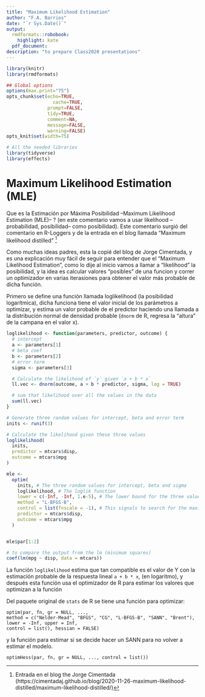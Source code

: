 ```yaml
---
title: "Maximum Likelihood Estimation"
author: "F.A. Barrios"
date: "`r Sys.Date()`"
output:
  rmdformats::robobook:
    highlight: kate
  pdf_document:
description: "to prepare Class2020 presentations"
---
```


```r
library(knitr)
library(rmdformats)

## Global options
options(max.print="75")
opts_chunk$set(echo=TRUE,
	             cache=TRUE,
               prompt=FALSE,
               tidy=TRUE,
               comment=NA,
               message=FALSE,
               warning=FALSE)
opts_knit$set(width=75)
```

```r
# All the needed libraries
library(tidyverse)
library(effects)
```
# Maximum Likelihood Estimation (MLE) 

Que es la Estimación por Máxima Posibilidad --Maximum Likelihood Estimation (MLE)-- ? (en este comentario vamos a usar likelihood --probabilidad, posibilidad-- como posibilidad). Este comentario surgió del comentario en R-Loggers y de la entrada en el blog llamada "Maximum likelihood distilled" [^1]

[^1]: Entrada en el blog the Jorge Cimentada (https://cimentadaj.github.io/blog/2020-11-26-maximum-likelihood-distilled/maximum-likelihood-distilled/)

Como muchas ideas padres, esta la copié del blog de Jorge Cimentada, y es una explicación muy fácil de seguir para entender que el "Maximum Likelihood Estimation", como lo dije al inicio vamos a llamar a "likelihood" la posibilidad, y la idea es calcular valores "posibles" de una funcion y correr un optimizador en varias iterasiones para obtener el valor más probable de dicha función. 

Primero se define una función llamada loglikelihood (la posibilidad logarítmica), dicha funciona tiene el valor inicial de los parámetros a optimizar, y estima un valor probable de el predictor haciendo una llamada a la distribución normal de densidad probable (`dnorm` de R, regresa la "altura" de la campana en el valor x).

```r
loglikelihood <- function(parameters, predictor, outcome) {
  # intercept
  a <- parameters[1]
  # beta coef
  b <- parameters[2]
  # error term
  sigma <- parameters[3]

  # Calculate the likelihood of `y` given `a + b * x`
  ll.vec <- dnorm(outcome, a + b * predictor, sigma, log = TRUE)

  # sum that likelihood over all the values in the data
  sum(ll.vec)
}

# Generate three random values for intercept, beta and error term
inits <- runif(3)

# Calculate the likelihood given these three values
loglikelihood(
  inits,
  predictor = mtcars$disp,
  outcome = mtcars$mpg
)

mle <-
  optim(
    inits, # The three random values for intercept, beta and sigma
    loglikelihood, # The loglik function
    lower = c(-Inf, -Inf, 1.e-5), # The lower bound for the three values (all can be negative except sigma, which is 1.e-5)
    method = "L-BFGS-B",
    control = list(fnscale = -1), # This signals to search for the maximum rather than the minimum
    predictor = mtcars$disp,
    outcome = mtcars$mpg
  )


mle$par[1:2]
```


```r
# to compare the output from the lm (minimum squares)
coef(lm(mpg ~ disp, data = mtcars))
```

La función `loglikelihood` estima que tan compatible es el valor de Y con la estimación probable de la respuesta lineal `a + b * x`, (en logaritmo), y después esta función usa el optimizador de R para estimar los valores que optimizan a la función

Del paquete original de `stats` de R se tiene una función para optimizar:

`optim(par, fn, gr = NULL, ..., `  
`     method = c("Nelder-Mead", "BFGS", "CG", "L-BFGS-B", "SANN", "Brent"), `  
`      lower = -Inf, upper = Inf, `  
`      control = list(), hessian = FALSE) `  

y la función para estimar si se decide hacer un SANN para no volver a estimar el modelo.

`optimHess(par, fn, gr = NULL, ..., control = list()) `



